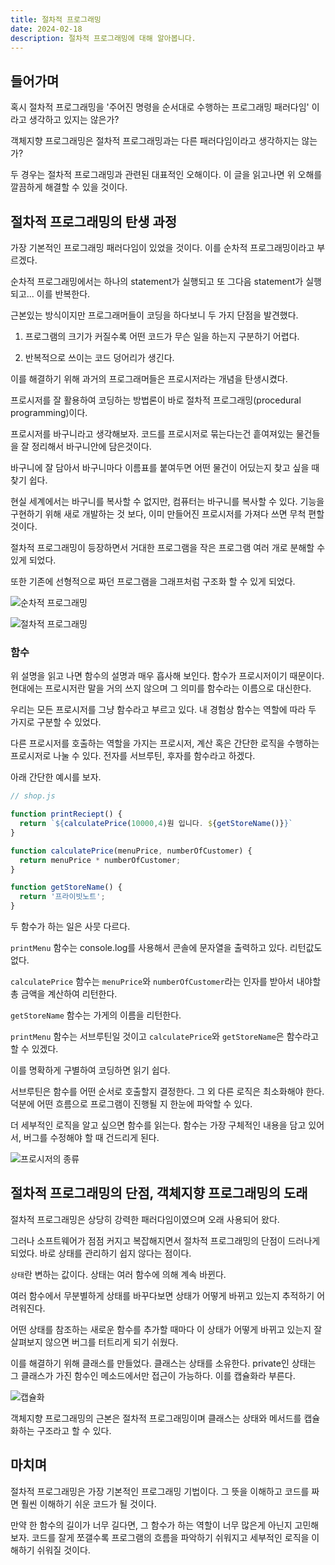 ```yaml
---
title: 절차적 프로그래밍
date: 2024-02-18
description: 절차적 프로그래밍에 대해 알아봅니다.
---
```


## 들어가며

혹시 절차적 프로그래밍을 '주어진 명령을 순서대로 수행하는 프로그래밍 패러다임' 이라고 생각하고 있지는 않은가?

객체지향 프로그래밍은 절차적 프로그래밍과는 다른 패러다임이라고 생각하지는 않는가?

두 경우는 절차적 프로그래밍과 관련된 대표적인 오해이다. 이 글을 읽고나면 위 오해를 깔끔하게 해결할 수 있을 것이다.

## 절차적 프로그래밍의 탄생 과정

가장 기본적인 프로그래밍 패러다임이 있었을 것이다. 이를 순차적 프로그래밍이라고 부르겠다.

순차적 프로그래밍에서는 하나의 statement가 실행되고 또 그다음 statement가 실행되고... 이를 반복한다.

근본있는 방식이지만 프로그래머들이 코딩을 하다보니 두 가지 단점을 발견했다.

1. 프로그램의 크기가 커질수록 어떤 코드가 무슨 일을 하는지 구분하기 어렵다.

2. 반복적으로 쓰이는 코드 덩어리가 생긴다.

이를 해결하기 위해 과거의 프로그래머들은 프로시저라는 개념을 탄생시켰다.

프로시저를 잘 활용하여 코딩하는 방법론이 바로 절차적 프로그래밍(procedural programming)이다.

프로시저를 바구니라고 생각해보자. 코드를 프로시저로 묶는다는건 흩여져있는 물건들을 잘 정리해서 바구니안에 담은것이다.

바구니에 잘 담아서 바구니마다 이름표를 붙여두면 어떤 물건이 어딨는지 찾고 싶을 때 찾기 쉽다.

현실 세계에서는 바구니를 복사할 수 없지만, 컴퓨터는 바구니를 복사할 수 있다.
기능을 구현하기 위해 새로 개발하는 것 보다, 이미 만들어진 프로시저를 가져다 쓰면 무척 편할 것이다.

절차적 프로그래밍이 등장하면서 거대한 프로그램을 작은 프로그램 여러 개로 분해할 수 있게 되었다.

또한 기존에 선형적으로 짜던 프로그램을 그래프처럼 구조화 할 수 있게 되었다.

![순차적 프로그래밍](/posts/procedural_programming/1.png)

![절차적 프로그래밍](/posts/procedural_programming/2.png)

### 함수

위 설명을 읽고 나면 함수의 설명과 매우 흡사해 보인다. 함수가 프로시저이기 때문이다.
현대에는 프로시저란 말을 거의 쓰지 않으며 그 의미를 함수라는 이름으로 대신한다.

우리는 모든 프로시저를 그냥 함수라고 부르고 있다. 내 경험상 함수는 역할에 따라 두 가지로 구분할 수 있었다.

다른 프로시저를 호출하는 역할을 가지는 프로시저, 계산 혹은 간단한 로직을 수행하는 프로시저로 나눌 수 있다.
전자를 서브루틴, 후자를 함수라고 하겠다.

아래 간단한 예시를 보자.

```js
// shop.js

function printReciept() {
  return `${calculatePrice(10000,4)원 입니다. ${getStoreName()}}`
}

function calculatePrice(menuPrice, numberOfCustomer) {
  return menuPrice * numberOfCustomer;
}

function getStoreName() {
  return '프라이빗노트';
}
```

두 함수가 하는 일은 사뭇 다르다.

`printMenu` 함수는 console.log를 사용해서 콘솔에 문자열을 출력하고 있다. 리턴값도 없다.

`calculatePrice` 함수는 `menuPrice`와 `numberOfCustomer`라는 인자를 받아서 내야할 총 금액을 계산하여 리턴한다.

`getStoreName` 함수는 가게의 이름을 리턴한다.

`printMenu` 함수는 서브루틴일 것이고 `calculatePrice`와 `getStoreName`은 함수라고 할 수 있겠다.

이를 명확하게 구별하여 코딩하면 읽기 쉽다.

서브루틴은 함수를 어떤 순서로 호출할지 결정한다. 그 외 다른 로직은 최소화해야 한다. 덕분에 어떤 흐름으로 프로그램이 진행될 지 한눈에 파악할 수 있다.

더 세부적인 로직을 알고 싶으면 함수를 읽는다. 함수는 가장 구체적인 내용을 담고 있어서, 버그를 수정해야 할 때 건드리게 된다.

![프로시저의 종류](/posts/procedural_programming/3.png)

## 절차적 프로그래밍의 단점, 객체지향 프로그래밍의 도래

절차적 프로그래밍은 상당히 강력한 패러다임이였으며 오래 사용되어 왔다.

그러나 소프트웨어가 점점 커지고 복잡해지면서 절차적 프로그래밍의 단점이 드러나게 되었다. 바로 상태를 관리하기 쉽지 않다는 점이다.

`상태`란 변하는 값이다. 상태는 여러 함수에 의해 계속 바뀐다.

여러 함수에서 무분별하게 상태를 바꾸다보면 상태가 어떻게 바뀌고 있는지 추적하기 어려워진다.

어떤 상태를 참조하는 새로운 함수를 추가할 때마다 이 상태가 어떻게 바뀌고 있는지 잘 살펴보지 않으면 버그를 터트리게 되기 쉬웠다.

이를 해결하기 위해 클래스를 만들었다. 클래스는 상태를 소유한다. private인 상태는 그 클래스가 가진 함수인 메소드에서만 접근이 가능하다. 이를 캡슐화라 부른다.

![캡슐화](/posts/procedural_programming/4.png)

객체지향 프로그래밍의 근본은 절차적 프로그래밍이며 클래스는 상태와 메서드를 캡슐화하는 구조라고 할 수 있다.

## 마치며

절차적 프로그래밍은 가장 기본적인 프로그래밍 기법이다. 그 뜻을 이해하고 코드를 짜면 훨씬 이해하기 쉬운 코드가 될 것이다.

만약 한 함수의 길이가 너무 길다면, 그 함수가 하는 역할이 너무 많은게 아닌지 고민해보자. 코드를 잘게 쪼갤수록 프로그램의 흐름을 파악하기 쉬워지고 세부적인 로직을 이해하기 쉬워질 것이다.
